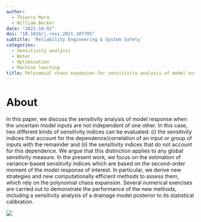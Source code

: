 ```yaml
---
author:
  - Thierry Mara
  - William Becker
date: "2021-10-01"
doi: "10.1016/j.ress.2021.107795"
subtitle: 'Reliability Engineering & System Safety'
categories:
  - Sensitivity analysis
  - Water
  - Optimisation
  - Machine learning
title: Polynomial chaos expansion for sensitivity analysis of model output with dependent inputs
---
```


# About

In this paper, we discuss the sensitivity analysis of model response when the uncertain model inputs are not independent of one other. In this case, two different kinds of sensitivity indices can be evaluated: (i) the sensitivity indices that account for the dependence/correlation of an input or group of inputs with the remainder and (ii) the sensitivity indices that do not account for this dependence. We argue that this distinction applies to any global sensitivity measure. In the present work, we focus on the estimation of variance-based sensitivity indices which are based on the second-order moment of the model response of interest. In particular, we derive new strategies and new computationally efficient methods to assess them, which rely on the polynomial chaos expansion. Several numerical exercises are carried out to demonstrate the performance of the new methods, including a sensitivity analysis of a drainage model posterior to its statistical calibration.

![](featured.png)
